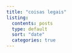 ```yaml
---
title: "coisas legais"
listing:
  contents: posts
  type: default
  sort: "date"
  categories: true
---
```

